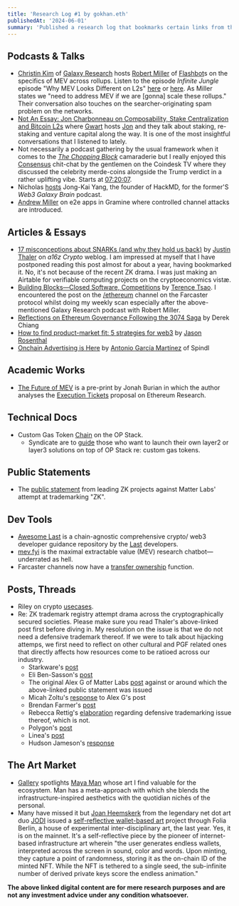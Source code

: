 ```yaml
---
title: 'Research Log #1 by gokhan.eth'
publishedAt: '2024-06-01' 
summary: 'Published a research log that bookmarks certain links from the industry wide domains across MEV, Ethereum Research, Web3 Marketing, Cryptography, and the Art Markets.'
---
```



## Podcasts & Talks

- [Christin Kim](https://x.com/christine_dkim) of [Galaxy Research](https://www.galaxy.com/authors/christine-kim/) hosts [Robert Miller](https://warpcast.com/bertcmiller) of [Flashbot](https://www.flashbots.net/)s on the specifics of MEV across rollups. Listen to the episode *Infinite Jungle* episode "Why MEV Looks Different on L2s" [here](https://podcasts.apple.com/us/podcast/why-mev-looks-different-on-l2s/id1728091874?i=1000657171406) or [here](https://www.youtube.com/watch?v=W_H69slYWp8&list=PLz3vbkrzRoXR_XIWVqnZcX11REeC6acN2). As Miller states we "need to address MEV if we are [gonna] scale these rollups." Their conversation also touches on the searcher-originating spam problem on the networks.
- [Not An Essay: Jon Charbonneau on Composability, Stake Centralization and Bitcoin L2s](https://blockspace.media/podcast/not-an-essay-jon-charbonneau-on-composability-stake-centralization-and-bitcoin-l2s/) where [Gwart](https://x.com/GwartyGwart) hosts [Jon](https://x.com/jon_charb) and they talk about staking, re-staking and venture capital along the way. It is one of the most insightful conversations that I listened to lately.
- Not necessarily a podcast gathering by the usual framework when it comes to the *[The Chopping Block](https://unchainedcrypto.com/the-chopping-block/)* camaraderie but I really enjoyed this [Consensus](https://consensus2024.coindesk.com/) chit-chat by the gentlemen on the Coindesk TV where they discussed the celebrity merde-coins alongside the Trump verdict in a rather uplifting vibe. Starts at [07:20:07](https://www.youtube.com/live/ew01DzQ1ETw?si=YmzYH07e-DWBWO-m&t=26407).
- Nicholas [hosts](https://web3galaxybrain.com/episode/Jong-Kai-Yang-Co-Founder-of-HackMD) Jong-Kai Yang, the founder of HackMD, for the former'S *Web3 Galaxy Brain* podcast.
- [Andrew Miller](https://www.youtube.com/watch?v=eUyFUVRessg) on e2e apps in Gramine where controlled channel attacks are introduced.

## Articles & Essays

- [17 misconceptions about SNARKs (and why they hold us back)](https://a16zcrypto.com/posts/article/17-misconceptions-about-snarks/#section--2) by [Justin Thaler](https://people.cs.georgetown.edu/jthaler/) on *a16z Crypto* weblog. I am impressed at myself that I have postponed reading this post almost for about a year, having bookmarked it. No, it's not because of the recent ZK drama. I was just making an Airtable for verifiable computing projects on the cryptoeconomics vistæ.
- [Building Blocks—Closed Software, Competitions](https://hackmd.io/@ttsao/building-blks-competitions) by [Terence Tsao](https://warpcast.com/terence.eth). I encountered the post on the [/ethereum](https://warpcast.com/~/channel/ethereum) channel on the Farcaster protocol whilst doing my weekly scan especially after the above-mentioned Galaxy Research podcast with Robert Miller.
- [Reflections on Ethereum Governance Following the 3074 Saga](https://docs.zerodev.app/blog/3074-governance) by Derek Chiang
- [How to find product-market fit: 5 strategies for web3](https://a16zcrypto.com/posts/article/how-to-find-product-market-fit-5-strategies/) by [Jason Rosenthal](https://x.com/jasonrosenthal)
- [Onchain Advertising is Here](https://blog.spindl.xyz/p/onchain-advertising-is-here) by [Antonio García Martínez](https://x.com/antoniogm) of Spindl

## Academic Works

- [The Future of MEV](https://arxiv.org/abs/2404.04262) is a pre-print by Jonah Burian in which the author analyses the [Execution Tickets](https://ethresear.ch/t/execution-tickets/17944) proposal on Ethereum Research.

## Technical Docs

- Custom Gas Token [Chain](https://docs.optimism.io/builders/chain-operators/management/custom-gas-token) on the OP Stack.
    - Syndicate are to [guide](https://warpcast.com/syndicate/0x3eb01dae) those who want to launch their own layer2 or layer3 solutions on top of OP Stack re: custom gas tokens.

## Public Statements

- The [public statement](https://github.com/ZKPStatement/statement/blob/main/zkStatement.pdf) from leading ZK projects against Matter Labs' attempt at trademarking "ZK".


## Dev Tools

- [Awesome Last](https://github.com/LastL2/Awesome-Last/blob/main/README.md) is a chain-agnostic comprehensive crypto/ web3 developer guidance repository by the [Last](https://last.net/) developers.
- [mev.fyi](https://mev.fyi) is the maximal extractable value (MEV) research chatbot—underrated as hell.
- Farcaster channels now have a [transfer ownership](https://x.com/0xgokhan/status/1796834465898987565) function.

## Posts, Threads

- Riley on crypto [usecases](https://x.com/jtriley_eth/status/1796628938581807268).
- Re: ZK trademark registry attempt drama across the cryptographically secured societies. Please make sure you read Thaler's above-linked post first before diving in. My resolution on the issue is that we do not need a defensive trademark thereof. If we were to talk about hijacking attemps, we first need to reflect on other cultural and PGF related ones that directly affects how resources come to be ratioed across our industry.
    - Starkware's [post](https://x.com/StarkWareLtd/status/1796157021374628185)
    - Eli Ben-Sasson's [post](https://x.com/EliBenSasson/status/1796173691581083686)
    - The original Alex G of Matter Labs [post](https://x.com/gluk64/status/1796166624916967659) against or around which the above-linked public statement was issued
    - Micah Zoltu's [response](https://x.com/MicahZoltu/status/1796171966103081153) to Alex G's post
    - Brendan Farmer's [post](https://x.com/_bfarmer/status/1796219351856541730)
    - Rebecca Rettig's [elaboration](https://x.com/RebeccaRettig1/status/1796196146072727982) regarding defensive trademarking issue thereof, which is not.
    - Polygon's [post](https://x.com/0xPolygon/status/1796187232069439909)
    - Linea's [post](https://x.com/LineaBuild/status/1796438427732181472)
    - Hudson Jameson's [response](https://x.com/hudsonjameson/status/1796621314586808679)


## The Art Market

- [Gallery](https://gallery.so/gokhan) spotlights [Maya Man](https://gallery.mirror.xyz/qr8Zs40PDa59XN1-lmVDOxEclEgThb8Nb3xg37t9c2Y) whose art I find valuable for the ecosystem. Man has a meta-approach with which she blends the infrastructure-inspired aesthetics with the quotidian nichés of the personal.
- Many have missed it but [Joan Heemskerk](https://x.com/JoanHeemskerk) from the legendary net dot art duo [JODI](https://net-art.org/jodi) issued a [self-reflective wallet-based art](https://doaw.folia.app/) project through Folia Berlin, a house of experimental inter-disciplinary art, the last year. Yes, it is on the mainnet. It's a self-reflective piece by the pioneer of internet-based infrastructure art wherein "the user generates endless wallets, interpreted across the screen in sound, color and words. Upon minting, they capture a point of randomness, storing it as the on-chain ID of the minted NFT. While the NFT is tethered to a single seed, the sub-infinite number of derived private keys score the endless animation."

**The above linked digital content are for mere research purposes and are not any investment advice under any condition whatsoever.**